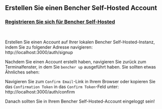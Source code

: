 
## Erstellen Sie einen Bencher Self-Hosted Account

<h3><a href="http://localhost:3000/auth/signup" target="_blank">Registrieren Sie sich für Bencher Self-Hosted</a></h3>
<br />

Erstellen Sie einen Account auf Ihrer lokalen Bencher Self-Hosted-Instanz, indem Sie zu folgender Adresse navigieren: http://localhost:3000/auth/signup

Nachdem Sie einen Account erstellt haben, navigieren Sie zurück zum Terminalfenster, in dem Sie `bencher up` ausgeführt haben.
Sie sollten etwas Ähnliches sehen:

<DockerSignupOutput />

Navigieren Sie zum `Confirm Email`-Link in Ihrem Browser oder kopieren Sie das `Confirmation Token` in das `Confirm Token`-Feld unter: http://localhost:3000/auth/confirm

Danach sollten Sie in Ihrem Bencher Self-Hosted-Account eingeloggt sein!